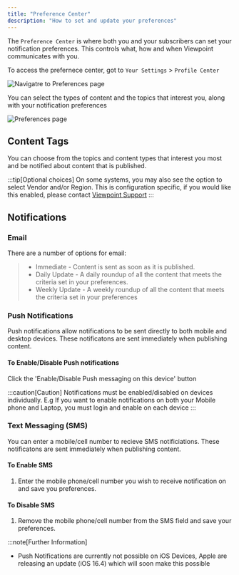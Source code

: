 ```yaml
---
title: "Preference Center"
description: "How to set and update your preferences"
---
```


The `Preference Center` is where both you and your subscribers can set your notification preferences. This controls what, how and when Viewpoint communicates with you.

To access the prefernece center, got to `Your Settings` > `Profile Center`

![Navigatre to Preferences page](/assets/content/get-to-preferences.png)

You can select the types of content and the topics that interest you, along with your notification preferences

![Preferences page](/assets/content/preferences.png)

## Content Tags

You can choose from the topics and content types that interest you most and be notified about content that is published.

:::tip[Optional choices]
On some systems, you may also see the option to select Vendor and/or Region. This is configuration specific, if you would like this enabled, please contact [Viewpoint Support](mailto:support@viewpointcomms.com)
:::

## Notifications

### Email

There are a number of options for email:

>- Immediate - Content is sent as soon as it is published.
>- Daily Update - A daily roundup of all the content that meets the criteria set in your preferences.
>- Weekly Update - A weekly roundup of all the content that meets the criteria set in your preferences

### Push Notifications

Push notifications allow notifications to be sent directly to both mobile and desktop devices. These notificatons are sent immediately when publishing content.

#### To Enable/Disable Push notifications

Click the 'Enable/Disable Push messaging on this device' button

:::caution[Caution]
 Notifications must be enabled/disabled on devices individually. E.g If you want to enable notifications on both your Mobile phone and Laptop, you must login and enable on each device
:::


### Text Messaging (SMS)

You can enter a mobile/cell number to recieve SMS notificiations. These notificatons are sent immediately when publishing content.

#### To Enable SMS

1. Enter the mobile phone/cell number you wish to receive notification on and save you preferences.

#### To Disable SMS

1. Remove the mobile phone/cell number from the SMS field and save your preferences.

:::note[Further Information]
- Push Notifications are currently not possible on iOS Devices, Apple are releasing an update (iOS 16.4) which will soon make this possible



